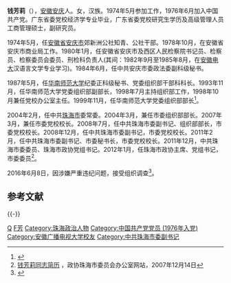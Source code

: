{{Infobox person
| 姓名     = 钱芳莉
| 图像     = 
| 图像大小 = 
| 出生日期 = {{Birth year and age|1954|10}}
| 出生地   = {{CHN}}[[安徽省|安徽省]][[安庆市|安庆市]]
| 国籍     = {{PRC}}
| 教育程度 = 广东省委党校经济学专业
| 学历     = 研究生
| 母校     =
| 职业     = 珠海市政协主席、党组书记（2012.1-2016.6）
| 政党     = {{CPC}}
}}
'''钱芳莉'''（{{bd|1954年|10月|}}），[[安徽|安徽]][[安庆|安庆]]人。女，汉族。1974年5月参加工作，1976年6月加入中国共产党。广东省委党校经济学专业毕业，广东省委党校研究生学历及高级管理人员工商管理硕士，副研究员。

1974年5月，任[[安徽省|安徽省]][[安庆市|安庆市]]郊新洲公社知青、公社干部。1978年10月，在安徽省安庆市商业局工作。1980年1月，任安徽省安庆市及西区人民检察院书记员、检察员、检察委员会委员、刑检科负责人(其间：1982年9月至1985年8月，在[[安徽电大|安徽电大]]汉语言文学专业学习)。1984年6月，任中共安庆市委政法委副科级秘书。

1987年5月，任[[华南师范大学|华南师范大学]]纪委正科级秘书、党委组织部干部科科长。1993年11月，任华南师范大学党委组织部副部长，1998年7月主持组织部工作，1998年10月兼任党校办公室主任。1999年11月，任华南师范大学党委组织部部长<ref>{{cite web|url=http://district.ce.cn/newarea/sddy/201606/08/t20160608_12643048.shtml|title=珠海市政协主席钱芳莉接受组织调查|publisher=中国经济网|accessdate=2016-06-14|archive-date=2019-05-15|archive-url=https://web.archive.org/web/20190515013548/http://district.ce.cn/newarea/sddy/201606/08/t20160608_12643048.shtml|dead-url=no}}</ref>。

2004年2月，任中共[[珠海市|珠海市]]委常委。2004年3月，兼任市委组织部部长。2007年3月，兼任市委党校校长。2008年7月，任中共珠海市委副书记、组织部部长，市委党校校长。2008年12月，任中共珠海市委副书记，市委党校校长。2011年2月，任中共珠海市委副书记、市委秘书长，市委党校校长。2011年12月，中共珠海市委委员、珠海市政协党组书记。2012年1月，任珠海市政协主席、党组书记，市委委员<ref>[http://www.zhzx.gov.cn/gzzn/zxzl/zxjs/200712/t20071214_37431.html 钱芳莉同志简历] {{webarchive|url=https://web.archive.org/web/20120517075935/http://www.zhzx.gov.cn/gzzn/zxzl/zxjs/200712/t20071214_37431.html |date=2012-05-17 }}，政协珠海市委员会办公室网站，2007年12月14日</ref>。

2016年6月8日，因涉嫌严重违纪问题，接受组织调查<ref>{{cite web|url=http://www.ccdi.gov.cn/jlsc/lasc/201606/t20160608_80232.html|title=广东省珠海市政协主席钱芳莉接受组织调查|publisher=中央纪委监察部网站|accessdate=2016-06-08|archive-date=2016-07-01|archive-url=https://web.archive.org/web/20160701113916/http://www.ccdi.gov.cn/jlsc/lasc/201606/t20160608_80232.html|dead-url=no}}</ref>。

==参考文献==
{{reflist}}

{{-}}
{{start box}}
{{s-par|prc-lcppcc}}
{{s-before|[[余炳林|余炳林]]}}
{{s-title|[[中国人民政治协商会议珠海市委员会|中国人民政治协商会议珠海市委员会]]主席|2012年1月—2016年6月}} 
{{s-after|[[陈洪辉|陈洪辉]]}}
{{end box}}

{{中共十八大到十九大期间的反腐败工作}}

[[Category:安庆人|Q]]
[[Category:钱姓|F芳]]
[[Category:珠海政治人物|Category:珠海政治人物]]
[[Category:中国共产党党员_(1976年入党)|Category:中国共产党党员 (1976年入党)]]
[[Category:安徽广播电视大学校友|Category:安徽广播电视大学校友]]
[[Category:中共珠海市委副书记|Category:中共珠海市委副书记]]